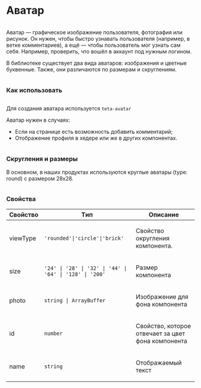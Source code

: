 
<Meta of={AvatarStories}/>

<div class='column gap-24'>
  <h1>Аватар</h1>
  <div class='column'>
    <p>Аватар — графическое изображение пользователя, фотография или рисунок. Он нужен, чтобы быстро узнавать
      пользователя (например, в ветке комментариев), а ещё — чтобы пользователь мог узнать сам себя. Например,
      проверить, что вошёл в аккаунт под нужным логином.</p>
    <p>В библиотеке существует два вида аватаров: изображения и цветные буквенные. Также, они различаются по размерам и
      скруглениям.</p>
  </div>
  <h3>Как использовать</h3>
  <div class='column'>
    <p>Для создания аватара используется <code>teta-avatar</code></p>
    <p>Аватар нужен в случаях:</p>
    <ul>
      <li>Если на странице есть возможность добавить комментарий;</li>
      <li>Отображение профиля в хедере или же в других компонентах.</li>
    </ul>
  </div>
  <div class='column'>
    <h3>Скругления и размеры</h3>
    <div>
      <p>В основном, в наших продуктах используются круглые аватары (type: round) с размером 28x28.</p>
    </div>
  </div>
  <div class='column'>
    <h3>Свойства</h3>
    <table>
      <thead>
      <tr>
        <th>Свойство</th>
        <th>Tип</th>
        <th>Описание</th>
      </tr>
      </thead>
      <tbody>
      <tr>
        <td  class='text-align-center'>
          <p>viewType</p>
        </td>
        <td class='text-align-center'>
          <code>'rounded'|'circle'|'brick'</code>
        </td>
        <td  class='text-align-center'>
            <p>Свойство округления компонента.</p>
        </td>
      </tr>
      <tr>
        <td  class='text-align-center'>
          <p>size</p>
        </td>
        <td class='text-align-center'>
          <code>'24' | '28' | '32' | '44' | '64' | '128' | '200'</code>
        </td>
        <td  class='text-align-center'>
          <p>Размер компонента</p>
        </td>
      </tr>
      <tr>
        <td  class='text-align-center'>
          <p>photo</p>
        </td>
        <td class='text-align-center'>
          <code>string | ArrayBuffer</code>
        </td>
        <td  class='text-align-center'>
          <p>Изображение для фона компонента</p>
        </td>
      </tr>
      <tr>
        <td  class='text-align-center'>
          <p>id</p>
        </td>
        <td class='text-align-center'>
          <code>number</code>
        </td>
        <td  class='text-align-center'>
          <p>Свойство, которое отвечает за цвет фона компонента</p>
        </td>
      </tr>
      <tr>
        <td  class='text-align-center'>
          <p>name</p>
        </td>
        <td class='text-align-center'>
          <code>string</code>
        </td>
        <td  class='text-align-center'>
          <p>Отображаемый текст</p>
        </td>
      </tr>
      </tbody>
    </table>
  </div>
</div>

